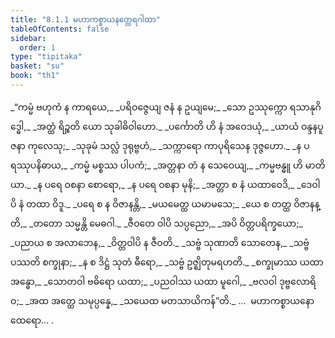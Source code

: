 ```yaml
---
title: "8.1.1 မဟာကစ္စာယနတ္ထေရဂါထာ"
tableOfContents: false
sidebar:
  order: 1
type: "tipitaka"
basket: "su"
book: "th1"
---
```



<DynamicBreadcrumb />

<Division number="494" book="th1" e="ch" v="19" p="295">

<Paragraph number="787" type="verses" book="th1">
_“ကမ္မံ ဗဟုကံ န ကာရယေ,_  
_ပရိဝဇ္ဇေယျ ဇနံ န ဥယျမေ;_  
_သော ဥဿုက္ကော ရသာနုဂိဒ္ဓေါ,_  
_အတ္ထံ ရိဉ္စတိ ယော သုခါဓိဝါဟော._  

</Paragraph>

</Division>
<Division number="495" book="th1" e="ch" v="19" p="295">

<Paragraph number="788" type="verses" book="th1">
_ပင်္ကောတိ ဟိ နံ အဝေဒယုံ,_  
_ယာယံ ဝန္ဒနပူဇနာ ကုလေသု;_  
_သုခုမံ သလ္လံ ဒုရုဗ္ဗဟံ,_  
_သက္ကာရော ကာပုရိသေန ဒုဇ္ဇဟော._  

</Paragraph>

</Division>
<Division number="496" book="th1" e="ch" v="19" p="295">

<Paragraph number="789" type="verses" book="th1">
_န ပရဿုပနိဓာယ,_  
_ကမ္မံ မစ္စဿ ပါပကံ;_  
_အတ္တနာ တံ န သေဝေယျ,_  
_ကမ္မဗန္ဓူ ဟိ မာတိယာ._  

</Paragraph>

</Division>
<Division number="497" book="th1" e="ch" v="19" p="295">

<Paragraph number="790" type="verses" book="th1">
_န ပရေ ဝစနာ စောရော,_  
_န ပရေ ဝစနာ မုနိ;_  
_အတ္တာ စ နံ ယထာဝေဒိ,_  
_ဒေဝါပိ နံ တထာ ဝိဒူ._  

</Paragraph>

</Division>
<Division number="498" book="th1" e="ch" v="19" p="295">

<Paragraph number="791" type="verses" book="th1">
_ပရေ စ န ဝိဇာနန္တိ,_  
_မယမေတ္ထ ယမာမသေ;_  
_ယေ စ တတ္ထ ဝိဇာနန္တိ,_  
_တတော သမ္မန္တိ မေဓဂါ._  

</Paragraph>

</Division>
<Division number="499" book="th1" e="ch" v="19" p="295">

<Paragraph number="792" type="verses" book="th1">
_ဇီဝတေ ဝါပိ သပ္ပညော,_  
_အပိ ဝိတ္တပရိက္ခယော;_  
_ပညာယ စ အလာဘေန,_  
_ဝိတ္တဝါပိ န ဇီဝတိ._  

</Paragraph>

</Division>
<Division number="500" book="th1" e="ch" v="19" p="295">

<Paragraph number="793" type="verses" book="th1">
_သဗ္ဗံ သုဏာတိ သောတေန,_  
_သဗ္ဗံ ပဿတိ စက္ခုနာ;_  
_န စ ဒိဋ္ဌံ သုတံ ဓီရော,_  
_သဗ္ဗံ ဥဇ္ဈိတုမရဟတိ._  

</Paragraph>

</Division>
<Division number="501" book="th1" e="ch" v="19" p="295">

<Paragraph number="794" type="verses" book="th1">
_စက္ခုမာဿ ယထာ အန္ဓော,_  
_သောတဝါ ဗဓိရော ယထာ;_  
_ပညဝါဿ ယထာ မူဂေါ,_  
_ဗလဝါ ဒုဗ္ဗလောရိဝ;_  
_အထ အတ္ထေ သမုပ္ပန္နေ,_  
_သယေထ မတသာယိကန်”တိ._  


</Paragraph>
</Division>

<Paragraph number="795" type="center" book="th1">
…  မဟာကစ္စာယနော ထေရော… .
</Paragraph>